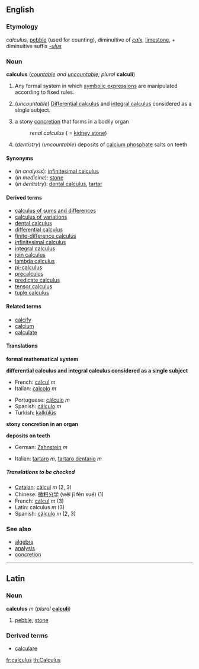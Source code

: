 ==English==
===Etymology===
{{L.}} ''calculus'', [[pebble]] (used for counting), diminuitive of ''[[calx]]'', [[limestone]], + diminuitive suffix ''[[-ulus]]''

===Noun===
{{wikipedia}}
'''calculus''' (''[[countable]] and [[uncountable]]; plural'' '''calculi''')

#{{mathematics}} Any formal system in which [[symbolic expression]]s are manipulated according to fixed rules.
#{{analysis}} (''uncountable'') [[differential calculus|Differential calculus]] and [[integral calculus]] considered as a single subject.
#{{medicine}} a stony [[concretion]] that forms in a bodily organ
#:''renal calculus'' ( = [[kidney stone]])
#(''dentistry'') (''uncountable'') deposits of [[calcium phosphate]] salts on teeth

====Synonyms====
*(''in analysis''): [[infinitesimal calculus]]
*(''in medicine''): [[stone]]
*(''in dentistry''): [[dental calculus]], [[tartar]]

====Derived terms====
<!--see Wikipedia for definitions-->
*[[calculus of sums and differences]]
*[[calculus of variations]]
*[[dental calculus]]
*[[differential calculus]]
*[[finite-difference calculus]]
*[[infinitesimal calculus]]
*[[integral calculus]]
*[[join calculus]]
*[[lambda calculus]]
*[[pi-calculus]]
*[[precalculus]]
*[[predicate calculus]]
*[[tensor calculus]]
*[[tuple calculus]]

====Related terms====
*[[calcify]]
*[[calcium]]
*[[calculate]]

====Translations====

'''formal mathematical system'''
{{top}}
{{mid}}
{{bottom}}

'''differential calculus and integral calculus considered as a single subject'''
{{top}}
*French: [[calcul]] ''m''
*Italian: [[calcolo]] ''m''
{{mid}}
*Portuguese: [[cálculo#Portuguese|cálculo]] ''m''
*Spanish: [[cálculo#Spanish|cálculo]] ''m''
*Turkish: [[kalkülüs]]

{{bottom}}

'''stony concretion in an organ'''
{{top}}
{{mid}}
{{bottom}}

'''deposits on teeth'''
{{top}}
*German: [[Zahnstein]] ''m''
{{mid}}
*Italian: [[tartaro]] ''m'', [[tartaro dentario]] ''m''
{{bottom}}

=====Translations to be checked=====
<!--Remove this section once all of the translations below have been moved into the tables above.-->
{{checktrans}}

*[[Catalan]]: [[càlcul]] ''m'' (2, 3)
*Chinese: [[微积分学]] (wēi jī fēn xué) (1)
*French: [[calcul]] ''m'' (3)
*Latin: calculus ''m'' (3)
*Spanish: [[cálculo]] ''m'' (2, 3)

===See also===
*[[algebra]]
*[[analysis]]
*[[concretion]]

----
==Latin==
===Noun===
'''calculus''' ''m'' (''plural'' '''[[calculi]]''')

#[[pebble]], [[stone]]

===Derived terms===
*[[calculare#Latin|calculare]]

[[fr:calculus]]
[[th:Calculus]]